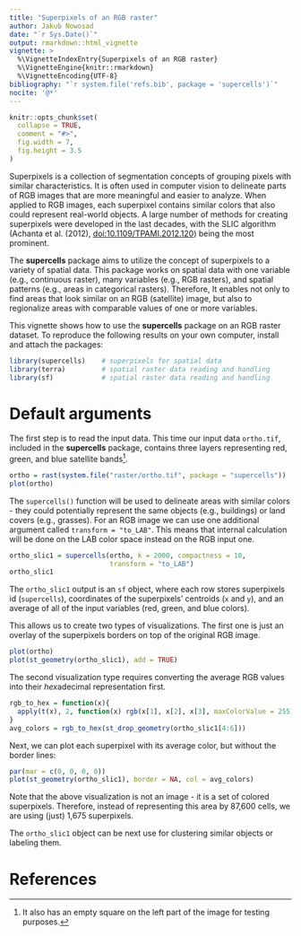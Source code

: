 ```yaml
---
title: "Superpixels of an RGB raster"
author: Jakub Nowosad
date: "`r Sys.Date()`"
output: rmarkdown::html_vignette
vignette: >
  %\VignetteIndexEntry{Superpixels of an RGB raster}
  %\VignetteEngine{knitr::rmarkdown}
  %\VignetteEncoding{UTF-8}
bibliography: "`r system.file('refs.bib', package = 'supercells')`"
nocite: '@*'
---
```


```r
knitr::opts_chunk$set(
  collapse = TRUE,
  comment = "#>",
  fig.width = 7,
  fig.height = 3.5
)
```

Superpixels is a collection of segmentation concepts of grouping pixels with similar characteristics.
It is often used in computer vision to delineate parts of RGB images that are more meaningful and easier to analyze.
When applied to RGB images, each superpixel contains similar colors that also could represent real-world objects.
A large number of methods for creating superpixels were developed in the last decades, with the SLIC algorithm (Achanta et al. (2012), <doi:10.1109/TPAMI.2012.120>) being the most prominent.

The **supercells** package aims to utilize the concept of superpixels to a variety of spatial data. 
This package works on spatial data with one variable (e.g., continuous raster), many variables (e.g., RGB rasters), and spatial patterns (e.g., areas in categorical rasters).
Therefore, It enables not only to find areas that look similar on an RGB (satellite) image, but also to regionalize areas with comparable values of one or more variables.

This vignette shows how to use the **supercells** package on an RGB raster dataset.
To reproduce the following results on your own computer, install and attach the packages:

```r
library(supercells)    # superpixels for spatial data
library(terra)         # spatial raster data reading and handling
library(sf)            # spatial raster data reading and handling
```

# Default arguments

The first step is to read the input data.
This time our input data `ortho.tif`, included in the **supercells** package, contains three layers representing red, green, and blue satellite bands^[It also has an empty square on the left part of the image for testing purposes.].

```r
ortho = rast(system.file("raster/ortho.tif", package = "supercells"))
plot(ortho)
```

The `supercells()` function will be used to delineate areas with similar colors - they could potentially represent the same objects (e.g., buildings) or land covers (e.g., grasses).
For an RGB image we can use one additional argument called `transform = "to_LAB"`.
This means that internal calculation will be done on the LAB color space instead on the RGB input one.

```r
ortho_slic1 = supercells(ortho, k = 2000, compactness = 10,
                         transform = "to_LAB")
ortho_slic1
```

The `ortho_slic1` output is an `sf` object, where each row stores superpixels id (`supercells`), coordinates of the superpixels' centroids (`x` and `y`), and an average of all of the input variables (red, green, and blue colors).

This allows us to create two types of visualizations.
The first one is just an overlay of the superpixels borders on top of the original RGB image.

```r
plot(ortho)
plot(st_geometry(ortho_slic1), add = TRUE)
```

The second visualization type requires converting the average RGB values into their *hex*adecimal representation first.

```r
rgb_to_hex = function(x){
  apply(t(x), 2, function(x) rgb(x[1], x[2], x[3], maxColorValue = 255))
}
avg_colors = rgb_to_hex(st_drop_geometry(ortho_slic1[4:6]))
```

Next, we can plot each superpixel with its average color, but without the border lines:

```r
par(mar = c(0, 0, 0, 0))
plot(st_geometry(ortho_slic1), border = NA, col = avg_colors)
```

Note that the above visualization is not an image - it is a set of colored superpixels.
Therefore, instead of representing this area by 87,600 cells, we are using (just) 1,675 superpixels.

The `ortho_slic1` object can be next use for clustering similar objects or labeling them.

# References
